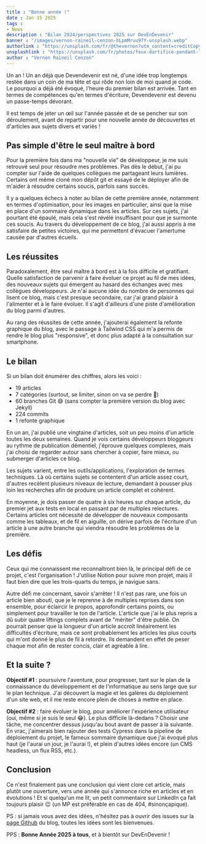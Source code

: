 ```yaml
---
title : "Bonne année !"
date : Jan 15 2025
tags :
- News
description : "Bilan 2024/perspectives 2025 sur DevEnDevenir"
banner : "/images/vernon-raineil-cenzon-bLpmMruu97Y-unsplash.webp"
authorlink : "https://unsplash.com/fr/@thevernon?utm_content=creditCopyText&utm_medium=referral&utm_source=unsplash"
unsplashlink : "https://unsplash.com/fr/photos/feux-dartifice-pendant-la-nuit-bLpmMruu97Y?utm_content=creditCopyText&utm_medium=referral&utm_source=unsplash"
author : "Vernon Raineil Cenzon"
---
```


Un an ! Un an déjà que Devendevenir est né, d'une idée trop longtemps restée dans un coin de ma tête et qui rôde non loin de moi quand je code. Le pourquoi a déjà été évoqué, l'heure du premier bilan est arrivée. Tant en termes de compétences qu'en termes d'écriture, Devendevenir est devenu un passe-temps dévorant.

Il est temps de jeter un œil sur l'année passée et de se pencher sur son déroulement, avant de repartir pour une nouvelle année de découvertes et d'articles aux sujets divers et variés !

## Pas simple d'être le seul maître à bord

Pour la première fois dans ma "nouvelle vie" de développeur, je me suis retrouvé seul pour résoudre mes problèmes. Pas dès le début, j'ai pu compter sur l'aide de quelques collègues me partageant leurs lumières. Certains ont même cloné mon dépôt git et essayé de le déployer afin de m'aider à résoudre certains soucis, parfois sans succès.

Il y a quelques échecs à noter au bilan de cette première année, notamment en termes d'optimisation, pour les images en particulier, ainsi que la mise en place d'un sommaire dynamique dans les articles. Sur ces sujets, j'ai pourtant été épaulé, mais cela s'est révélé insuffisant pour que je surmonte ces soucis. Au travers du développement de ce blog, j'ai aussi appris à me satisfaire de petites victoires, qui me permettent d'évacuer l'amertume causée par d'autres écueils.

## Les réussites

Paradoxalement, être seul maître à bord est à la fois difficile et gratifiant. Quelle satisfaction de parvenir à faire évoluer ce projet au fil de mes idées, des nouveaux sujets qui émergent au hasard des échanges avec mes collègues développeurs. Je n'ai aucune idée du nombre de personnes qui lisent ce blog, mais c'est presque secondaire, car j'ai grand plaisir à l'alimenter et à le faire évoluer. Il s'agit d'ailleurs d'une piste d'amélioration du blog parmi d'autres.

Au rang des réussites de cette année, j'ajouterai également la refonte graphique du blog, avec le passage à Tailwind CSS qui m'a permis de rendre le blog plus "responsive", et donc plus adapté à la consultation sur smartphone.

## Le bilan

Si un bilan doit énumérer des chiffres, alors les voici :

- 19 articles
- 7 catégories (surtout, se limiter, sinon on va se perdre 🤣)
- 60 branches Git 😅 (sans compter la première version du blog avec Jekyll)
- 224 commits
- 1 refonte graphique

En un an, j'ai publié une vingtaine d'articles, soit un peu moins d'un article toutes les deux semaines. Quand je vois certains développeurs bloggeurs au rythme de publication démentiel, j'éprouve quelques complexes, mais j'ai choisi de regarder autour sans chercher à copier, faire mieux, ou submerger d'articles ce blog.

Les sujets varient, entre les outils/applications, l'exploration de termes techniques. Là où certains sujets se contentent d'un article assez court, d'autres recèlent plusieurs niveaux de lecture, demandant à pousser plus loin les recherches afin de produire un article complet et cohérent.

En moyenne, je dois passer de quatre à six heures sur chaque article, du premier jet aux tests en local en passant par de multiples relectures. Certains articles ont nécessité de développer de nouveaux composants comme les tableaux, et de fil en aiguille, on dérive parfois de l'écriture d'un article à une autre branche qui viendra résoudre les problèmes de la première.

## Les défis

Ceux qui me connaissent me reconnaîtront bien là, le principal défi de ce projet, c'est l'organisation ! J'utilise Notion pour suivre mon projet, mais il faut bien dire que les trois-quarts du temps, je navigue sans.

Autre défi me concernant, savoir s'arrêter ! Il n'est pas rare, une fois un article bien abouti, que je le reprenne à de multiples reprises dans son ensemble, pour éclaircir le propos, approfondir certains points, ou simplement pour travailler le ton de l'article. L'article que j'ai le plus repris a dû subir quatre liftings complets avant de "mériter" d'être publié. On pourrait penser que la longueur d'un article accroît linéairement les difficultés d'écriture, mais ce sont probablement les articles les plus courts qui m'ont donné le plus de fil à retordre. Ils demandent en effet de peser chaque mot afin de rester concis, clair et agréable à lire.

## Et la suite ?

**Objectif #1** : poursuivre l'aventure, pour progresser, tant sur le plan de la connaissance du développement et de l'informatique au sens large que sur le plan technique. J'ai découvert la magie et les galères du déploiement d'un site web, et il me reste encore plein de choses à mettre en place.

**Objectif #2** : faire évoluer le blog, pour améliorer l'expérience utilisateur (oui, même si je suis le seul 😂). Le plus difficile là-dedans ? Choisir une tâche, me concentrer dessus jusqu'au bout avant de passer à la suivante. En vrac, j'aimerais bien rajouter des tests Cypress dans la pipeline de déploiement du projet, le fameux sommaire dynamique que j'ai évoqué plus haut (je l'aurai un jour, je l'aurai !), et plein d'autres idées encore (un CMS headless, un flux RSS, etc.).

## Conclusion

Ce n'est finalement pas une conclusion qui vient clore cet article, mais plutôt une ouverture, vers une année qui s'annonce riche en articles et en évolutions ! Et si quelqu'un me lit, un petit commentaire sur LinkedIn ça fait toujours plaisir 😉 (un MP est préférable en cas de 404, #sinonçapique).

PS : si jamais vous avez des idées, n'hésitez pas à ouvrir des issues sur la [page Github](https://github.com/ludovicdean/devendevenir/issues) du blog, toutes les idées sont les bienvenues.

PPS : **Bonne Année 2025 à tous**, et à bientôt sur DevEnDevenir !